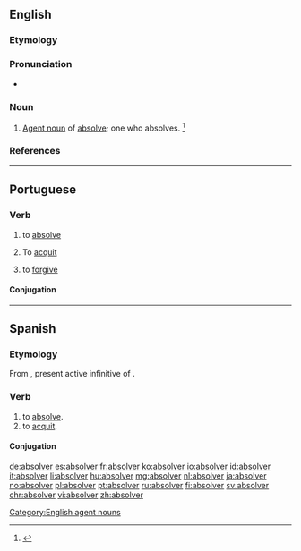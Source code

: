 ==English==

===Etymology===
{{suffix|absolve|er|lang=en}}

===Pronunciation===
* {{a|US}} {{IPA|/æbˈzɑl.vɚ/|/əbˈzɑl.vɚ/|lang=en}}

===Noun===
{{en-noun}}

# [[agent noun|Agent noun]] of [[absolve]]; one who absolves. {{defdate|First attested in the late 16<sup>th</sup> century.}}<ref name=SOED>{{R:SOED5|page=9}}</ref>

===References===
<references/>

[[Category:English agent nouns]]

----

==Portuguese==

===Verb===
{{pt-verb|absolv|er}}

# to [[absolve]]
# {{context|legal|lang=pt}} To [[acquit]]
# to [[forgive]]

====Conjugation====
{{pt-conj|absolv|er}}
----
==Spanish==

===Etymology===
From {{etyl|la|es}} {{term|absolvere|lang=la}}, present active infinitive of {{m|la|absolvō||absolve}}.

===Verb===
{{es-verb|absolv|er|pres=absuelvo|part=absuelto}}

# to [[absolve]].
# to [[acquit]].

====Conjugation====
{{es-conj-olver|abs}}

[[de:absolver]]
[[es:absolver]]
[[fr:absolver]]
[[ko:absolver]]
[[io:absolver]]
[[id:absolver]]
[[it:absolver]]
[[li:absolver]]
[[hu:absolver]]
[[mg:absolver]]
[[nl:absolver]]
[[ja:absolver]]
[[no:absolver]]
[[pl:absolver]]
[[pt:absolver]]
[[ru:absolver]]
[[fi:absolver]]
[[sv:absolver]]
[[chr:absolver]]
[[vi:absolver]]
[[zh:absolver]]